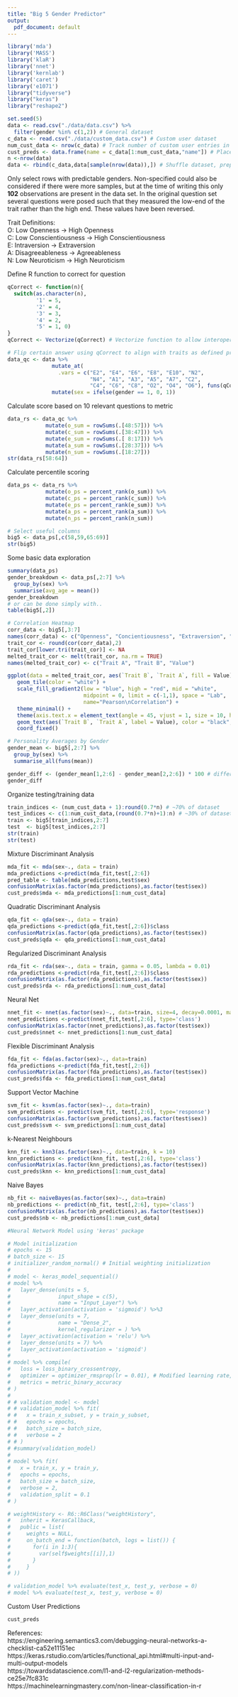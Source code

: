 ```yaml
---
title: "Big 5 Gender Predictor"
output:
  pdf_document: default
---
```

```r
library('mda')
library('MASS')
library('klaR')
library('nnet')
library('kernlab')
library('caret')
library('e1071')
library("tidyverse")
library("keras")
library("reshape2")
```

```r
set.seed(5)
data <- read.csv("./data/data.csv") %>%
  filter(gender %in% c(1,2)) # General dataset
c_data <- read.csv("./data/custom_data.csv") # Custom user dataset
num_cust_data <- nrow(c_data) # Track number of custom user entries in the dataset
cust_preds <- data.frame(name = c_data[1:num_cust_data,"name"]) # Placeholder dataframe for later-generated predictions
n <-nrow(data)
data <- rbind(c_data,data[sample(nrow(data)),]) # Shuffle dataset, prepend custom users
```
Only select rows with predictable genders. Non-specified could also be considered if there were more samples, but at the time of writing this only **102** observations are present in the data set. In the original question set several questions were posed such that they measured the low-end of the trait rather than the high end. These values have been reversed.

Trait Definitions:  
O: Low Openness           -> High Openness  
C: Low Conscientiousness  -> High Conscientiousness   
E: Intraversion           -> Extraversion  
A: Disagreeableness       -> Agreeableness  
N: Low Neuroticism        -> High Neuroticism   

Define R function to correct for question 
```r
qCorrect <- function(n){
  switch(as.character(n),
         '1' = 5,
         '2' = 4,
         '3' = 3,
         '4' = 2,
         '5' = 1, 0)
}
qCorrect <- Vectorize(qCorrect) # Vectorize function to allow interoperation with dplyr::mutate
```

```r
# Flip certain answer using qCorrect to align with traits as defined previously
data_qc <- data %>%
              mutate_at(
                .vars = c("E2", "E4", "E6", "E8", "E10", "N2", 
                          "N4", "A1", "A3", "A5", "A7", "C2", 
                          "C4", "C6", "C8", "O2", "O4", "O6"), funs(qCorrect)) %>%
              mutate(sex = ifelse(gender == 1, 0, 1)) 
```

Calculate score based on 10 relevant questions to metric
```r
data_rs <- data_qc %>% 
            mutate(o_sum = rowSums(.[48:57])) %>%
            mutate(c_sum = rowSums(.[38:47])) %>% 
            mutate(e_sum = rowSums(.[ 8:17])) %>% 
            mutate(a_sum = rowSums(.[28:37])) %>%
            mutate(n_sum = rowSums(.[18:27]))
str(data_rs[58:64])
```
Calculate percentile scoring
```r
data_ps <- data_rs %>%
            mutate(o_ps = percent_rank(o_sum)) %>%
            mutate(c_ps = percent_rank(c_sum)) %>%
            mutate(e_ps = percent_rank(e_sum)) %>%
            mutate(a_ps = percent_rank(a_sum)) %>%
            mutate(n_ps = percent_rank(n_sum))

# Select useful columns
big5 <- data_ps[,c(58,59,65:69)]
str(big5)
```

Some basic data exploration
```r
summary(data_ps)
gender_breakdown <- data_ps[,2:7] %>% 
  group_by(sex) %>%
  summarise(avg_age = mean())
gender_breakdown
# or can be done simply with..
table(big5[,2])


```
```r
# Correlation Heatmap
corr_data <- big5[,3:7]
names(corr_data) <- c("Openness", "Concientiousness", "Extraversion", "Agreeableness", "Neuroticism")
trait_cor <- round(cor(corr_data),2)
trait_cor[lower.tri(trait_cor)] <- NA
melted_trait_cor <- melt(trait_cor, na.rm = TRUE)
names(melted_trait_cor) <- c("Trait A", "Trait B", "Value")

ggplot(data = melted_trait_cor, aes(`Trait B`, `Trait A`, fill = Value)) +
   geom_tile(color = "white") +
   scale_fill_gradient2(low = "blue", high = "red", mid = "white", 
                        midpoint = 0, limit = c(-1,1), space = "Lab", 
                        name="Pearson\nCorrelation") +
   theme_minimal() + 
   theme(axis.text.x = element_text(angle = 45, vjust = 1, size = 10, hjust = 1)) +
   geom_text(aes(`Trait B`, `Trait A`, label = Value), color = "black", size = 4) +
   coord_fixed()
```

```r

# Personality Averages by Gender
gender_mean <- big5[,2:7] %>% 
  group_by(sex) %>%
  summarise_all(funs(mean))

gender_diff <- (gender_mean[1,2:6] - gender_mean[2,2:6]) * 100 # difference between men and women
gender_diff
```

Organize testing/training data
```r
train_indices <- (num_cust_data + 1):round(0.7*n) # ~70% of dataset
test_indices <- c(1:num_cust_data,(round(0.7*n)+1):n) # ~30% of dataset
train <- big5[train_indices,2:7]
test  <- big5[test_indices,2:7]
str(train)
str(test)
```

Mixture Discriminant Analysis
```r
mda_fit <- mda(sex~., data = train)
mda_predictions <-predict(mda_fit,test[,2:6])
pred_table <- table(mda_predictions,test$sex)
confusionMatrix(as.factor(mda_predictions),as.factor(test$sex))
cust_preds$mda <- mda_predictions[1:num_cust_data]
```

Quadratic Discriminant Analysis
```r
qda_fit <- qda(sex~., data = train)
qda_predictions <-predict(qda_fit,test[,2:6])$class
confusionMatrix(as.factor(qda_predictions),as.factor(test$sex))
cust_preds$qda <- qda_predictions[1:num_cust_data]
```

Regularized Discriminant Analysis
```r
rda_fit <- rda(sex~., data = train, gamma = 0.05, lambda = 0.01)
rda_predictions <-predict(rda_fit,test[,2:6])$class
confusionMatrix(as.factor(rda_predictions),as.factor(test$sex))
cust_preds$rda <- rda_predictions[1:num_cust_data]
```

Neural Net
```r
nnet_fit <- nnet(as.factor(sex)~., data=train, size=4, decay=0.0001, maxit=500)
nnet_predictions <-predict(nnet_fit,test[,2:6], type='class')
confusionMatrix(as.factor(nnet_predictions),as.factor(test$sex))
cust_preds$nnet <- nnet_predictions[1:num_cust_data]
```

Flexible Discriminant Analysis
```r
fda_fit <- fda(as.factor(sex)~., data=train)
fda_predictions <-predict(fda_fit,test[,2:6])
confusionMatrix(as.factor(fda_predictions),as.factor(test$sex))
cust_preds$fda <- fda_predictions[1:num_cust_data]
```

Support Vector Machine
```r
svm_fit <- ksvm(as.factor(sex)~., data=train)
svm_predictions <- predict(svm_fit, test[,2:6], type='response')
confusionMatrix(as.factor(svm_predictions),as.factor(test$sex))
cust_preds$svm <- svm_predictions[1:num_cust_data]
```

k-Nearest Neighbours
```r
knn_fit <- knn3(as.factor(sex)~., data=train, k = 10)
knn_predictions <- predict(knn_fit, test[,2:6], type='class')
confusionMatrix(as.factor(knn_predictions),as.factor(test$sex))
cust_preds$knn <- knn_predictions[1:num_cust_data]
```

Naive Bayes
```r
nb_fit <- naiveBayes(as.factor(sex)~., data=train)
nb_predictions <- predict(nb_fit, test[,2:6], type='class')
confusionMatrix(as.factor(nb_predictions),as.factor(test$sex))
cust_preds$nb <- nb_predictions[1:num_cust_data]
```

```r
#Neural Network Model using 'keras' package

# Model initialization
# epochs <- 15
# batch_size <- 15
# initializer_random_normal() # Initial weighting initialization
# 
# model <- keras_model_sequential()
# model %>%
#   layer_dense(units = 5, 
#               input_shape = c(5), 
#               name = "Input_Layer") %>%
#   layer_activation(activation = 'sigmoid') %>%3
#   layer_dense(units = 7,
#               name = "Dense_2",
#               kernel_regularizer = ) %>%
#   layer_activation(activation = 'relu') %>%
#   layer_dense(units = 7) %>%
#   layer_activation(activation = 'sigmoid')
# 
# model %>% compile(
#   loss = loss_binary_crossentropy,
#   optimizer = optimizer_rmsprop(lr = 0.01), # Modified learning rate, being checked in logarithmic steps
#   metrics = metric_binary_accuracy 
# )
# 
# # validation_model <- model
# # validation_model %>% fit(
# #   x = train_x_subset, y = train_y_subset,
# #   epochs = epochs,
# #   batch_size = batch_size,
# #   verbose = 2
# # )  
# #summary(validation_model)
# 
# model %>% fit(
#   x = train_x, y = train_y,
#   epochs = epochs,
#   batch_size = batch_size,
#   verbose = 2,
#   validation_split = 0.1
# )

```

```r
# weightHistory <- R6::R6Class("weightHistory",
#   inherit = KerasCallback,
#   public = list(
#     weights = NULL,
#     on_batch_end = function(batch, logs = list()) {
#       for(i in 1:3){
#         var(self$weights[[i]],1)
#       }
#     }
# ))
```

```r
# validation_model %>% evaluate(test_x, test_y, verbose = 0)
# model %>% evaluate(test_x, test_y, verbose = 0)
```

Custom User Predictions
```r
cust_preds
```
References:  
https://engineering.semantics3.com/debugging-neural-networks-a-checklist-ca52e11151ec
https://keras.rstudio.com/articles/functional_api.html#multi-input-and-multi-output-models  
https://towardsdatascience.com/l1-and-l2-regularization-methods-ce25e7fc831c  
https://machinelearningmastery.com/non-linear-classification-in-r